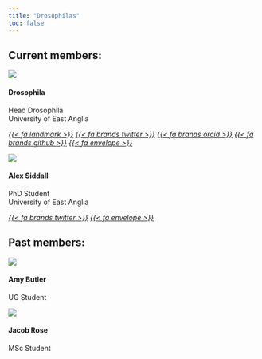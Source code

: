 ```yaml
---
title: "Drosophilas"
toc: false
---
```


::: {.grid}

::: {.g-col-12 #sec-curr}
## Current members: {#sec-curr}
:::

::: {.g-col-12 .g-col-md-4}
<div class="card h-100">
<div class="card-body d-flex flex-column position-relative">
<img src="images/leftwich.png" class="card-img-top">
<h4 class="card-title">Drosophila</h4>
<p class="card-subtitle">Head Drosophila<br>
University of East Anglia</p>
<div class="card-text text-center">
</div>
<div class="text-center">
<a href="https://www.instagram.com/drosothephila/"><i>{{< fa landmark >}}</i></a>
<a href="https://twitter.com/PhilipLeftwich"><i>{{< fa brands twitter >}}</i></a>
<a href="https://orcid.org/0000-0001-9500-6592"><i>{{< fa brands orcid >}}</i></a>
<a href="https://github.com/philip-leftwich"><i>{{< fa brands github >}}</i></a>
<a href="mailto:p.leftwich@uea.ac.uk"><i>{{< fa envelope >}}</i></a>
</div>
</div>
</div>
:::

::: {.g-col-12 .g-col-md-4}
<div class="card h-100">
<div class="card-body d-flex flex-column position-relative">
<img src="images/Alex_profile.jpg" class="card-img-top">
<h4 class="card-title">Alex Siddall</h4>
<p class="card-subtitle">PhD Student<br>
University of East Anglia</p>
<div class="card-text text-center">
</div>
<div class="text-center">
<a href="https://twitter.com/alx_sdd"><i>{{< fa brands twitter >}}</i></a>
<a href="mailto:a.siddall@uea.ac.uk"><i>{{< fa envelope >}}</i></a>
</div>
</div>
</div>

:::


::: {.g-col-12 #sec-past}
## Past members: {#sec-past}
:::


::: {.g-col-12 .g-col-md-4}
<div class="card h-100">
<div class="card-body d-flex flex-column position-relative">
<img src="images/Amy_B.jpeg" class="card-img-top">
<h4 class="card-title">Amy Butler</h4>
<p class="card-subtitle">UG Student</p>
<div class="card-text text-center">
</div>
<div class="text-center">
</div>
</div>
</div>

:::

::: {.g-col-12 .g-col-md-4}
<div class="card h-100">
<div class="card-body d-flex flex-column position-relative">
<img src="images/blank.png" class="card-img-top">
<h4 class="card-title">Jacob Rose</h4>
<p class="card-subtitle">MSc Student</p>
<div class="card-text text-center">
</div>
<div class="text-center">
</div>
</div>
</div>

:::


:::